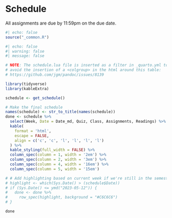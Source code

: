 # Schedule

All assignments are due by 11:59pm on the due date.

```r
#| echo: false
source("_common.R")
```

```r
#| echo: false
#| warning: false 
#| message: false

# NOTE: The schedule.lua file is inserted as a filter in _quarto.yml to 
# avoid the insertion of a <colgroup> in the html around this table: 
# https://github.com/jgm/pandoc/issues/8139

library(tidyverse)
library(kableExtra)

schedule <- get_schedule()

# Make the final schedule
names(schedule) <- str_to_title(names(schedule))
done <- schedule %>%
  select(Week, Date = Date_md, Quiz, Class, Assignments, Readings) %>% 
  kable(
    format = 'html',
    escape = FALSE,
    align = c('c', 'c', 'l', 'l', 'l', 'l')
  ) %>% 
  kable_styling(full_width = FALSE) %>% 
  column_spec(column = 1, width = '2em') %>%
  column_spec(column = 2, width = '3em') %>%
  column_spec(column = 4, width = '16em') %>% 
  column_spec(column = 5, width = '15em')

# # Add highlighting based on current week if we're still in the semester
# highlight <- which(Sys.Date() > (schedule$Date))
# if (Sys.Date() <= ymd("2023-05-12")) {
#   done <- done %>%
#     row_spec(highlight, background = "#C6C6C6")
# }

done
```
